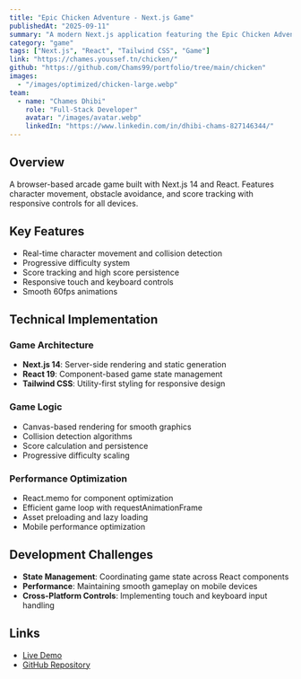 ```yaml
---
title: "Epic Chicken Adventure - Next.js Game"
publishedAt: "2025-09-11"
summary: "A modern Next.js application featuring the Epic Chicken Adventure game with enhanced UI, responsive design, and professional styling built with React and Tailwind CSS."
category: "game"
tags: ["Next.js", "React", "Tailwind CSS", "Game"]
link: "https://chames.youssef.tn/chicken/"
github: "https://github.com/Chams99/portfolio/tree/main/chicken"
images:
  - "/images/optimized/chicken-large.webp"
team:
  - name: "Chames Dhibi"
    role: "Full-Stack Developer"
    avatar: "/images/avatar.webp"
    linkedIn: "https://www.linkedin.com/in/dhibi-chams-827146344/"
---
```


## Overview

A browser-based arcade game built with Next.js 14 and React. Features character movement, obstacle avoidance, and score tracking with responsive controls for all devices.

## Key Features

- Real-time character movement and collision detection
- Progressive difficulty system
- Score tracking and high score persistence
- Responsive touch and keyboard controls
- Smooth 60fps animations

## Technical Implementation

### Game Architecture
- **Next.js 14**: Server-side rendering and static generation
- **React 19**: Component-based game state management
- **Tailwind CSS**: Utility-first styling for responsive design

### Game Logic
- Canvas-based rendering for smooth graphics
- Collision detection algorithms
- Score calculation and persistence
- Progressive difficulty scaling

### Performance Optimization
- React.memo for component optimization
- Efficient game loop with requestAnimationFrame
- Asset preloading and lazy loading
- Mobile performance optimization

## Development Challenges

- **State Management**: Coordinating game state across React components
- **Performance**: Maintaining smooth gameplay on mobile devices
- **Cross-Platform Controls**: Implementing touch and keyboard input handling

## Links

- [Live Demo](https://chames.youssef.tn/chicken/)
- [GitHub Repository](https://github.com/Chams99/portfolio/tree/main/chicken)

